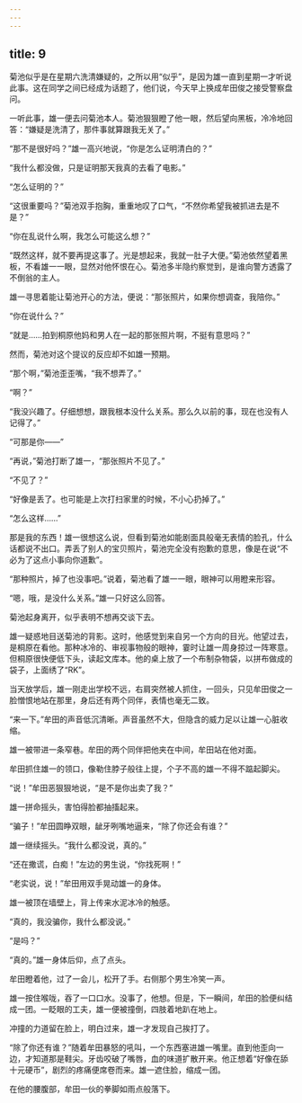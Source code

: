 ```yaml
---
---
---
```

title: 9
---



菊池似乎是在星期六洗清嫌疑的，之所以用“似乎”，是因为雄一直到星期一才听说此事。这在同学之间已经成为话题了，他们说，今天早上换成牟田俊之接受警察盘问。

一听此事，雄一便去问菊池本人。菊池狠狠瞪了他一眼，然后望向黑板，冷冷地回答：“嫌疑是洗清了，那件事就算跟我无关了。”

“那不是很好吗？”雄一高兴地说，“你是怎么证明清白的？”

“我什么都没做，只是证明那天我真的去看了电影。”

“怎么证明的？”

“这很重要吗？”菊池双手抱胸，重重地叹了口气，“不然你希望我被抓进去是不是？”

“你在乱说什么啊，我怎么可能这么想？”

“既然这样，就不要再提这事了。光是想起来，我就一肚子大便。”菊池依然望着黑板，不看雄一一眼，显然对他怀恨在心。菊池多半隐约察觉到，是谁向警方透露了不倒翁的主人。

雄一寻思着能让菊池开心的方法，便说：“那张照片，如果你想调查，我陪你。”

“你在说什么？”

“就是……拍到桐原他妈和男人在一起的那张照片啊，不挺有意思吗？”

然而，菊池对这个提议的反应却不如雄一预期。

“那个啊，”菊池歪歪嘴，“我不想弄了。”

“啊？”

“我没兴趣了。仔细想想，跟我根本没什么关系。那么久以前的事，现在也没有人记得了。”

“可那是你——”

“再说，”菊池打断了雄一，“那张照片不见了。”

“不见了？”

“好像是丢了。也可能是上次打扫家里的时候，不小心扔掉了。”

“怎么这样……”

那是我的东西！雄一很想这么说，但看到菊池如能剧面具般毫无表情的脸孔，什么话都说不出口。弄丢了别人的宝贝照片，菊池完全没有抱歉的意思，像是在说“不必为了这点小事向你道歉”。

“那种照片，掉了也没事吧。”说着，菊池看了雄一一眼，眼神可以用瞪来形容。

“嗯，哦，是没什么关系。”雄一只好这么回答。

菊池起身离开，似乎表明不想再交谈下去。

雄一疑惑地目送菊池的背影。这时，他感觉到来自另一个方向的目光。他望过去，是桐原在看他。那种冰冷的、审视事物般的眼神，霎时让雄一周身掠过一阵寒意。但桐原很快便低下头，读起文库本。他的桌上放了一个布制杂物袋，以拼布做成的袋子，上面绣了“RK”。

当天放学后，雄一刚走出学校不远，右肩突然被人抓住，一回头，只见牟田俊之一脸憎恨地站在那里，身后还有两个同伴，表情也毫无二致。

“来一下。”牟田的声音低沉清晰。声音虽然不大，但隐含的威力足以让雄一心脏收缩。

雄一被带进一条窄巷。牟田的两个同伴把他夹在中间，牟田站在他对面。

牟田抓住雄一的领口，像勒住脖子般往上提，个子不高的雄一不得不踮起脚尖。

“说！”牟田恶狠狠地说，“是不是你出卖了我？”

雄一拼命摇头，害怕得脸都抽搐起来。

“骗子！”牟田圆睁双眼，龇牙咧嘴地逼来，“除了你还会有谁？”

雄一继续摇头。“我什么都没说，真的。”

“还在撒谎，白痴！”左边的男生说，“你找死啊！”

“老实说，说！”牟田用双手晃动雄一的身体。

雄一被顶在墙壁上，背上传来水泥冰冷的触感。

“真的，我没骗你，我什么都没说。”

“是吗？”

“真的。”雄一身体后仰，点了点头。

牟田瞪着他，过了一会儿，松开了手。右侧那个男生冷笑一声。

雄一按住喉咙，吞了一口口水。没事了，他想。但是，下一瞬间，牟田的脸便纠结成一团。一眨眼的工夫，雄一便被撞倒，四肢着地趴在地上。

冲撞的力道留在脸上，明白过来，雄一才发现自己挨打了。

“除了你还有谁？”随着牟田暴怒的吼叫，一个东西塞进雄一嘴里。直到他歪向一边，才知道那是鞋尖。牙齿咬破了嘴唇，血的味道扩散开来。他正想着“好像在舔十元硬币”，剧烈的疼痛便席卷而来。雄一遮住脸，缩成一团。

在他的腰腹部，牟田一伙的拳脚如雨点般落下。